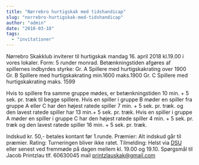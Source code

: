 ```yaml
---
title: "Nørrebro hurtigskak med tidshandicap"
slug: "norrebro-hurtigskak-med-tidshandicap"
author: "admin"
date: "2018-03-18"
tags: 
  - "invitationer"
---
```


Nørrebro Skakklub inviterer til hurtigskak mandag 16. april 2018 kl.19.00 i vores lokaler. Form: 5 runder monrad. Betænkningstiden afgøres af spillernes indbyrdes styrke: Gr. A Spillere med hurtigskakrating over 1900 Gr. B Spillere med hurtigskakrating min.1600 maks.1900 Gr. C Spillere med hurtigskakrating maks. 1599

Hvis to spillere fra samme gruppe mødes, er betænkningstiden 10 min. + 5 sek. pr. træk til begge spillere. Hvis en spiller i gruppe B møder en spiller fra gruppe A eller C har den højest ratede spiller 7 min. + 5 sek. pr. træk. og den lavest ratede spiller har 13 min.+ 5 sek. pr. træk. Hvis en spiller i gruppe A møder en spiller i gruppe C har den højest ratede spiller 4 min. + 5 sek. pr. træk og den lavest ratede spiller 16 min. + 5 sek. pr. træk.

Indskud kr. 50,- betales kontant før 1.runde. Præmier: Alt indskud går til præmier. Rating: Turneringen bliver ikke ratet. Tilmelding: Helst via [DSU](https://turnering.skak.dk/TournamentActive/Details?tourId=24990) eller senest ved fremmøde på dagen mellem kl. 19.00 og 19.10. Spørgsmål til Jacob Printzlau tlf. 60630045 mail printzlauskak@gmail.com
